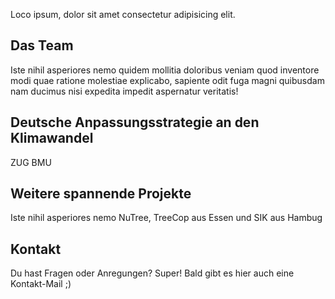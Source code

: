
Loco ipsum, dolor sit amet consectetur adipisicing elit.

## Das Team
Iste nihil asperiores nemo quidem mollitia doloribus veniam quod inventore modi quae ratione molestiae explicabo, sapiente odit fuga magni quibusdam nam ducimus nisi expedita impedit aspernatur veritatis!

## Deutsche Anpassungsstrategie an den Klimawandel
ZUG
BMU

## Weitere spannende Projekte
Iste nihil asperiores nemo NuTree, TreeCop aus Essen und SIK aus Hambug

## Kontakt
Du hast Fragen oder Anregungen?
Super! Bald gibt es hier auch eine Kontakt-Mail ;) 

